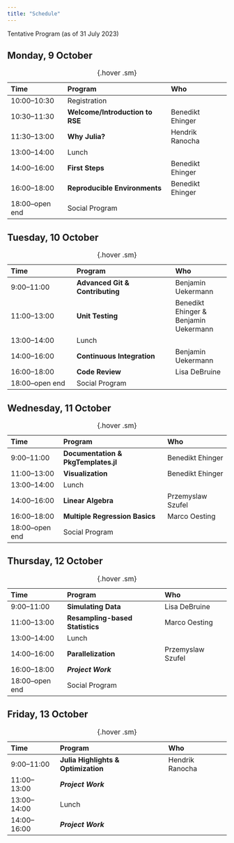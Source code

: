```yaml
---
title: "Schedule"
---
```

<!--
![Summerschool Schedule](https://www.simtech.uni-stuttgart.de/img/events/Summer-School/Flyer_Programm_langes_Format_2308010.png)
-->

Tentative Program (as of 31 July 2023)

## Monday, 9 October

| Time | Program | Who |
|:-----|:--------|:----|
|10:00--10:30| Registration | |
|10:30--11:30| **Welcome/Introduction to RSE** | Benedikt Ehinger |
|11:30--13:00| **Why Julia?** | Hendrik Ranocha |
|13:00--14:00| Lunch | |
|14:00--16:00| **First Steps** | Benedikt Ehinger |
|16:00--18:00| **Reproducible Environments** | Benedikt Ehinger |
|18:00--open end| Social Program | |

: {.hover .sm}

## Tuesday, 10 October

| Time | Program | Who |
|:-----|:--------|:----|
|9:00--11:00| **Advanced Git & Contributing** | Benjamin Uekermann |
|11:00--13:00| **Unit Testing** | Benedikt Ehinger & Benjamin Uekermann |
|13:00--14:00| Lunch | |
|14:00--16:00| **Continuous Integration** | Benjamin Uekermann |
|16:00--18:00| **Code Review** | Lisa DeBruine |
|18:00--open end| Social Program | |

: {.hover .sm}

## Wednesday, 11 October

| Time | Program | Who |
|:-----|:--------|:----|
|9:00--11:00| **Documentation & PkgTemplates.jl** | Benedikt Ehinger |
|11:00--13:00| **Visualization** | Benedikt Ehinger |
|13:00--14:00| Lunch | |
|14:00--16:00| **Linear Algebra** | Przemyslaw Szufel |
|16:00--18:00| **Multiple Regression Basics** | Marco Oesting |
|18:00--open end| Social Program | |

: {.hover .sm}

## Thursday, 12 October

| Time | Program | Who |
|:-----|:--------|:----|
|9:00--11:00| **Simulating Data** | Lisa DeBruine |
|11:00--13:00| **Resampling-based Statistics** | Marco Oesting |
|13:00--14:00| Lunch | |
|14:00--16:00| **Parallelization** | Przemyslaw Szufel |
|16:00--18:00| _**Project Work**_ | |
|18:00--open end| Social Program | |

: {.hover .sm}

## Friday, 13 October

| Time | Program | Who |
|:-----|:--------|:----|
|9:00--11:00| **Julia Highlights & Optimization** | Hendrik Ranocha |
|11:00--13:00| _**Project Work**_ | |
|13:00--14:00| Lunch | |
|14:00--16:00| _**Project Work**_ | |

: {.hover .sm}